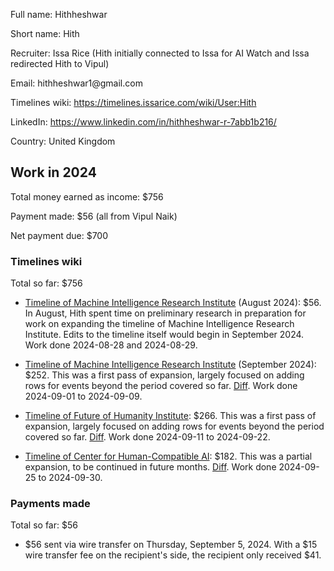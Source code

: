Full name: Hithheshwar

Short name: Hith

Recruiter: Issa Rice (Hith initially connected to Issa for AI Watch and Issa redirected Hith to Vipul)

Email: hithheshwar1@gmail.com

Timelines wiki: https://timelines.issarice.com/wiki/User:Hith

LinkedIn: https://www.linkedin.com/in/hithheshwar-r-7abb1b216/

Country: United Kingdom

==Work in 2024==

Total money earned as income: $756

Payment made: $56 (all from Vipul Naik)

Net payment due: $700

===Timelines wiki===

Total so far: $756

* [https://timelines.issarice.com/wiki/Timeline_of_Machine_Intelligence_Research_Institute Timeline of Machine Intelligence Research Institute] (August 2024): $56. In August, Hith spent time on preliminary research in preparation for work on expanding the timeline of Machine Intelligence Research Institute. Edits to the timeline itself would begin in September 2024. Work done 2024-08-28 and 2024-08-29.

* [https://timelines.issarice.com/wiki/Timeline_of_Machine_Intelligence_Research_Institute Timeline of Machine Intelligence Research Institute] (September 2024): $252. This was a first pass of expansion, largely focused on adding rows for events beyond the period covered so far. [https://timelines.issarice.com/index.php?title=Timeline_of_Machine_Intelligence_Research_Institute&type=revision&diff=81867&oldid=79133 Diff]. Work done 2024-09-01 to 2024-09-09.

* [https://timelines.issarice.com/wiki/Timeline_of_Future_of_Humanity_Institute Timeline of Future of Humanity Institute]: $266. This was a first pass of expansion, largely focused on adding rows for events beyond the period covered so far. [https://timelines.issarice.com/index.php?title=Timeline_of_Future_of_Humanity_Institute&type=revision&diff=82214&oldid=75169 Diff]. Work done 2024-09-11 to 2024-09-22.

* [https://timelines.issarice.com/wiki/Timeline_of_Center_for_Human-Compatible_AI Timeline of Center for Human-Compatible AI]: $182. This was a partial expansion, to be continued in future months. [https://timelines.issarice.com/index.php?title=Timeline_of_Center_for_Human-Compatible_AI&type=revision&diff=82276&oldid=74846 Diff]. Work done 2024-09-25 to 2024-09-30.

===Payments made===

Total so far: $56

* $56 sent via wire transfer on Thursday, September 5, 2024. With a $15 wire transfer fee on the recipient's side, the recipient only received $41.

